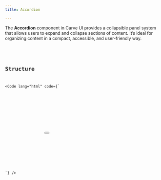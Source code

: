 ```yaml
---
title: Accordion

---
```


The **Accordion** component in Carve UI provides a collapsible panel system that allows users to expand and collapse sections of content. It’s ideal for organizing content in a compact, accessible, and user-friendly way.

<ComponentDemo label="Accordion demo">
    <Accordion slot="preview" />
    <Code 
        slot="code" 
        lang="html" 
        code={AccordionCode} 
        mark={[
            'x-data="accordion"', 
            'x-data="accordionItem"',
            'x-data="accordionItem({ initialOpen: true })"', 
            'x-ref="trigger"', 
            'x-ref="content" x-cloak'
        ]} 
    />
</ComponentDemo>

## Structure

<Code lang="html" code={`
<div x-data="accordion">
    <div x-data="accordionItem">
        <h2>
            <button x-ref="trigger"></button>
        </h2>
        <div x-ref="content" x-cloak></div>
    </div>
</div>
`} />